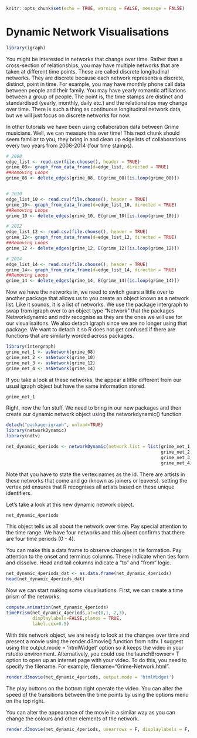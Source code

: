```r
knitr::opts_chunk$set(echo = TRUE, warning = FALSE, message = FALSE)
```

# Dynamic Network Visualisations

```r
library(igraph)
```

You might be interested in networks that change over time. Rather than a cross-section of relationships, you may have multiple networks that are taken at different time points. These are called discrete longitudinal networks. They are discrete because each network represents a discrete, distinct, point in time. For example, you may have monthly phone call data between people and their family. You may have yearly romantic affiliations between a group of people. The point is, the time stamps are distinct and standardised (yearly, monthly, daily etc.) and the relationships may change over time. There is such a thing as continuous longitudinal network data, but we will just focus on discrete networks for now.

In other tutorials we have been using collaboration data between Grime musicians. Well, we can measure this over time! This next chunk should seem familiar to you, they bring in and clean up edgelists of collaborations every two years from 2008-2014 (four time stamps).

```r
# 2008
edge_list <- read.csv(file.choose(), header = TRUE)
grime_08<- graph_from_data_frame(d=edge_list, directed = TRUE)
##Removing Loops
grime_08 <- delete_edges(grime_08, E(grime_08)[is.loop(grime_08)])


# 2010
edge_list_10 <- read.csv(file.choose(), header = TRUE)
grime_10<- graph_from_data_frame(d=edge_list_10, directed = TRUE)
##Removing Loops
grime_10 <- delete_edges(grime_10, E(grime_10)[is.loop(grime_10)])

# 2012
edge_list_12 <- read.csv(file.choose(), header = TRUE)
grime_12<- graph_from_data_frame(d=edge_list_12, directed = TRUE)
##Removing Loops
grime_12 <- delete_edges(grime_12, E(grime_12)[is.loop(grime_12)])

# 2014
edge_list_14 <- read.csv(file.choose(), header = TRUE)
grime_14<- graph_from_data_frame(d=edge_list_14, directed = TRUE)
##Removing Loops
grime_14 <- delete_edges(grime_14, E(grime_14)[is.loop(grime_14)])
```

Now we have the networks in, we need to switch gears a little over to another package that allows us to you create an object known as a network list. Like it sounds, it is a list of networks. We use the package intergraph to swap from igraph over to an object type "Network" that the packages Networkdynamic and ndtv recognise as they are the ones we will use for our visualisaitons. We also detach igraph since we are no longer using that package. We want to detach it so R does not get confused if there are functions that are similarly worded across packages.

```r
library(intergraph)
grime_net_1 <- asNetwork(grime_08)
grime_net_2 <- asNetwork(grime_10)
grime_net_3 <- asNetwork(grime_12)
grime_net_4 <- asNetwork(grime_14)
```

If you take a look at these networks, the appear a little different from our usual igraph object but have the same information stored.

```r
grime_net_1
```

Right, now the fun stuff. We need to bring in our new packages and then create our dynamic network object using the networkdynamic() function.

```r
detach("package:igraph", unload=TRUE)
library(networkDynamic)
library(ndtv)

net_dynamic_4periods <- networkDynamic(network.list = list(grime_net_1, 
                                                           grime_net_2, 
                                                           grime_net_3,
                                                           grime_net_4), vertex.pid = "vertex.names")
```

Note that you have to state the vertex.names as the id. There are artists in these networks that come and go (known as joiners or leavers). setting the vertex.pid ensures that R recognises all artists based on these unique identifiers.

Let's take a look at this new dynamic network object.

```r
net_dynamic_4periods
```

This object tells us all about the network over time. Pay special attention to the time range. We have four networks and this ojbect confirms that there are four time periods (0 - 4).

You can make this a data frame to observe changes in tie formation. Pay attention to the onset and terminus columns. These indicate when ties form and dissolve. Head and tail columns indicate a "to" and "from" logic.

```r
net_dynamic_4periods_dat <- as.data.frame(net_dynamic_4periods)
head(net_dynamic_4periods_dat)
```

Now we can start making some visualisations. First, we can create a time prism of the networks.

```r
compute.animation(net_dynamic_4periods)
timePrism(net_dynamic_4periods,at=c(0,1, 2,3),
          displaylabels=FALSE,planes = TRUE,
          label.cex=0.5)
```

With this network object, we are ready to look at the changes over time and present a movie using the render.d3movie() function from ndtv. I suggest using the output.mode = 'htmlWidget' option so it keeps the video in your rstudio environment. Alternatively, you could use the launchBrowser= T option to open up an internet page with your video. To do this, you need to specify the filename. For example, filename="Grime-Network.html".

```r
render.d3movie(net_dynamic_4periods, output.mode = 'htmlWidget')
```

The play buttons on the bottom right operate the video. You can alter the speed of the transitions between the time points by using the options menu on the top right.

You can alter the appearance of the movie in a similar way as you can change the colours and other elements of the network.

```r
render.d3movie(net_dynamic_4periods, usearrows = F, displaylabels = F, bg="black", vertex.border="white", vertex.col =  "blue", edge.col = "orange", output.mode = 'htmlWidget') 
```
